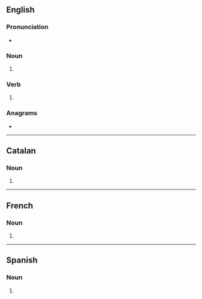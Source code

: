 {{also|Raves}}
==English==

===Pronunciation===
* {{IPA|en|/ɹeɪvz/}}

===Noun===
{{head|en|noun form}}

# {{plural of|en|rave}}

===Verb===
{{head|en|verb form}}

# {{en-third-person singular of|rave}}

===Anagrams===
* {{anagrams|en|a=aersv|AVREs|avers|sarve|saver|vares|veras}}

----

==Catalan==

===Noun===
{{head|ca|noun form}}

# {{plural of|ca|rave}}

----

==French==

===Noun===
{{head|fr|noun form|g=?}}

# {{plural of|fr|rave}}

----

==Spanish==

===Noun===
{{head|es|noun form|g=f-p}}

# {{plural of|es|rave}}